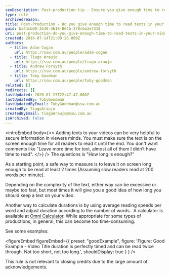 ```yaml
---
seoDescription: Post-production tip - Ensure you give enough time to read texts in your videos by leaving them on screen long enough for slow readers to finish reading it at least twice.
type: rule
archivedreason:
title: Post-Production - Do you give enough time to read texts in your videos?
guid: ba44cb00-2b48-4618-864b-270c6a3e7310
uri: post-production-do-you-give-enough-time-to-read-texts-in-your-videos
created: 2016-07-14T21:00:26.000Z
authors:
  - title: Adam Cogan
    url: https://ssw.com.au/people/adam-cogan
  - title: Tiago Araujo
    url: https://ssw.com.au/people/tiago-araujo
  - title: Andrew Forsyth
    url: https://ssw.com.au/people/andrew-forsyth
  - title: Toby Goodman
    url: https://ssw.com.au/people/toby-goodman
related: []
redirects: []
lastUpdated: 2020-01-23T22:47:47.000Z
lastUpdatedBy: TobyGoodman
lastUpdatedByEmail: TobyGoodman@ssw.com.au
createdBy: TiagoAraujo
createdByEmail: TiagoAraujo@ssw.com.au
isArchived: false
---
```


<introEmbed
  body={<>
Adding texts to your videos can be very helpful to secure information in viewers minds. You must make sure the text is on the screen enough time for all readers to read it until the end. You don't want comments like "Leave more time for text, almost all of them I didn’t have time to read".
  </>}
/>
The questions is "How long is enough?"

As a starting point, a safe way to measure is to leave it on screen long enough to be read at least 2 times (Assuming slow readers read at 200 words per minute).

Depending on the complexity of the text, either way can be excessive or maybe too fast, but most times it will give you a good idea of how long you should keep a text on your video.

Another way to calculate durations is by using average reading speeds per word and adjust duration according to the number of words.  A calculator is available at [Omni Calculator](https://www.omnicalculator.com/everyday-life/words-per-minute). While appropriate for some types of productions, in general, this can become too time-consuming.

See some examples:

<youtubeEmbed url="https://www.youtube.com/embed/ADse_lj3_ZI" description="" />

<figureEmbed figureEmbed={{
  preset: "goodExample",
  figure: 'Figure: Good Example - Video Title duration is perfectly timed and can be read twice through. Not too short, not too long.',
  shouldDisplay: true
} } />


This rule is not relevant to closing credits due to the large amount of acknowledgements.
